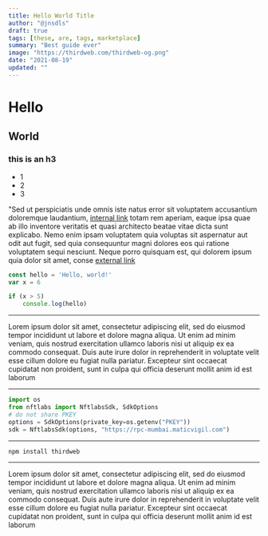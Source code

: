 ```yaml
---
title: Hello World Title
author: "@jnsdls"
draft: true
tags: [these, are, tags, marketplace]
summary: "Best guide ever"
image: "https://thirdweb.com/thirdweb-og.png"
date: "2021-08-19"
updated: ""
---
```


# Hello

## World

### this is an h3

- 1
- 2
- 3

<YouTube youTubeId="VVsPnJh6lqs" />

"Sed ut perspiciatis unde omnis iste natus error sit voluptatem accusantium doloremque laudantium, [internal link](/dashboard) totam rem aperiam, eaque ipsa quae ab illo inventore veritatis et quasi architecto beatae vitae dicta sunt explicabo. Nemo enim ipsam voluptatem quia voluptas sit aspernatur aut odit aut fugit, sed quia consequuntur magni dolores eos qui ratione voluptatem sequi nesciunt. Neque porro quisquam est, qui dolorem ipsum quia dolor sit amet, conse [external link](https://twitter.com/nachoiacovino)

```javascript:hello.js highlight={2}
const hello = 'Hello, world!'
var x = 6

if (x > 5)
    console.log(hello)
```

---

Lorem ipsum dolor sit amet, consectetur adipiscing elit, sed do eiusmod tempor incididunt ut labore et dolore magna aliqua. Ut enim ad minim veniam, quis nostrud exercitation ullamco laboris nisi ut aliquip ex ea commodo consequat. Duis aute irure dolor in reprehenderit in voluptate velit esse cillum dolore eu fugiat nulla pariatur. Excepteur sint occaecat cupidatat non proident, sunt in culpa qui officia deserunt mollit anim id est laborum

---

```py:hello.py
import os
from nftlabs import NftlabsSdk, SdkOptions
# do not share PKEY
options = SdkOptions(private_key=os.getenv("PKEY"))
sdk = NftlabsSdk(options, "https://rpc-mumbai.maticvigil.com")
```

---

```bash
npm install thirdweb
```

---

Lorem ipsum dolor sit amet, consectetur adipiscing elit, sed do eiusmod tempor incididunt ut labore et dolore magna aliqua. Ut enim ad minim veniam, quis nostrud exercitation ullamco laboris nisi ut aliquip ex ea commodo consequat. Duis aute irure dolor in reprehenderit in voluptate velit esse cillum dolore eu fugiat nulla pariatur. Excepteur sint occaecat cupidatat non proident, sunt in culpa qui officia deserunt mollit anim id est laborum

